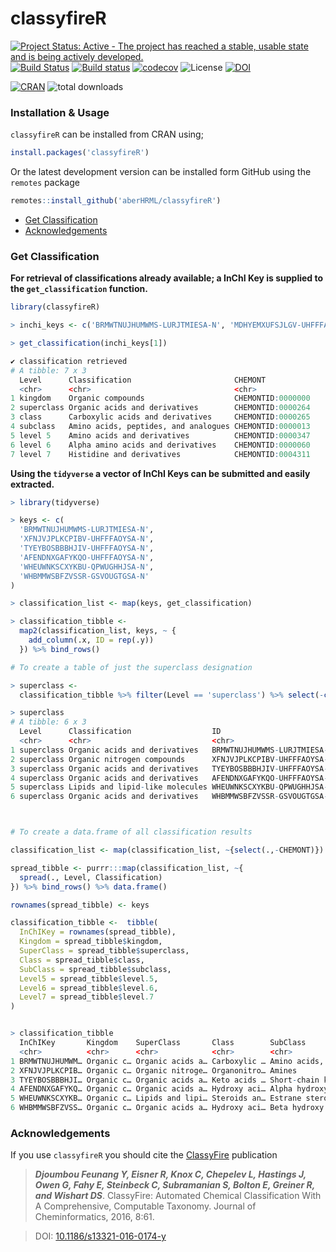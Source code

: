 # classyfireR

[![Project Status: Active - The project has reached a stable, usable state and is being actively developed.](http://www.repostatus.org/badges/latest/active.svg)](http://www.repostatus.org/#active)
[![Build Status](https://travis-ci.org/aberHRML/classyfireR.svg?branch=master)](https://travis-ci.org/aberHRML/classyfireR) [![Build status](https://ci.appveyor.com/api/projects/status/ua94fiotdmc0ssq5/branch/master?svg=true)](https://ci.appveyor.com/project/wilsontom/classyfirer/branch/master) [![codecov](https://codecov.io/gh/wilsontom/classyfireR/branch/master/graph/badge.svg)](https://codecov.io/gh/wilsontom/classyfireR) ![License](https://img.shields.io/badge/license-GNU%20GPL%20v3.0-blue.svg "GNU GPL v3.0")  [![DOI](https://zenodo.org/badge/118162964.svg)](https://zenodo.org/badge/latestdoi/118162964)

[![CRAN](https://www.r-pkg.org/badges/version/classyfireR)](https://cran.r-project.org/web/packages/classyfireR/index.html) ![total downloads](https://cranlogs.r-pkg.org/badges/grand-total/classyfireR?color=red)

### Installation & Usage
`classyfireR` can be installed from CRAN using;

```R
install.packages('classyfireR')
```

Or the latest development version can be installed form GitHub using the `remotes` package

```R
remotes::install_github('aberHRML/classyfireR')
```

* [Get Classification](get-classification)
* [Acknowledgements](#acknowledgements)

### Get Classification

__For retrieval of classifications already available; a InChI Key is supplied to the  `get_classification` function.__

```R
library(classyfireR)

> inchi_keys <- c('BRMWTNUJHUMWMS-LURJTMIESA-N', 'MDHYEMXUFSJLGV-UHFFFAOYSA-N')

> get_classification(inchi_keys[1])

✔ classification retrieved
# A tibble: 7 x 3
  Level      Classification                       CHEMONT          
  <chr>      <chr>                                <chr>            
1 kingdom    Organic compounds                    CHEMONTID:0000000
2 superclass Organic acids and derivatives        CHEMONTID:0000264
3 class      Carboxylic acids and derivatives     CHEMONTID:0000265
4 subclass   Amino acids, peptides, and analogues CHEMONTID:0000013
5 level 5    Amino acids and derivatives          CHEMONTID:0000347
6 level 6    Alpha amino acids and derivatives    CHEMONTID:0000060
7 level 7    Histidine and derivatives            CHEMONTID:0004311
```

__Using the `tidyverse` a vector of InChI Keys can be submitted and easily extracted.__

```R
> library(tidyverse)

> keys <- c(
  'BRMWTNUJHUMWMS-LURJTMIESA-N',
  'XFNJVJPLKCPIBV-UHFFFAOYSA-N',
  'TYEYBOSBBBHJIV-UHFFFAOYSA-N',
  'AFENDNXGAFYKQO-UHFFFAOYSA-N',
  'WHEUWNKSCXYKBU-QPWUGHHJSA-N',
  'WHBMMWSBFZVSSR-GSVOUGTGSA-N'
)

> classification_list <- map(keys, get_classification)

> classification_tibble <-
  map2(classification_list, keys, ~ {
    add_column(.x, ID = rep(.y))
  }) %>% bind_rows()

# To create a table of just the superclass designation

> superclass <-
  classification_tibble %>% filter(Level == 'superclass') %>% select(-c(CHEMONT))

> superclass
# A tibble: 6 x 3
  Level      Classification                  ID                         
  <chr>      <chr>                           <chr>                      
1 superclass Organic acids and derivatives   BRMWTNUJHUMWMS-LURJTMIESA-N
2 superclass Organic nitrogen compounds      XFNJVJPLKCPIBV-UHFFFAOYSA-N
3 superclass Organic acids and derivatives   TYEYBOSBBBHJIV-UHFFFAOYSA-N
4 superclass Organic acids and derivatives   AFENDNXGAFYKQO-UHFFFAOYSA-N
5 superclass Lipids and lipid-like molecules WHEUWNKSCXYKBU-QPWUGHHJSA-N
6 superclass Organic acids and derivatives   WHBMMWSBFZVSSR-GSVOUGTGSA-N



# To create a data.frame of all classification results

classification_list <- map(classification_list, ~{select(.,-CHEMONT)})

spread_tibble <- purrr:::map(classification_list, ~{
  spread(., Level, Classification)  
}) %>% bind_rows() %>% data.frame()

rownames(spread_tibble) <- keys

classification_tibble <-  tibble(
  InChIKey = rownames(spread_tibble),
  Kingdom = spread_tibble$kingdom,
  SuperClass = spread_tibble$superclass,
  Class = spread_tibble$class,
  SubClass = spread_tibble$subclass,
  Level5 = spread_tibble$level.5,
  Level6 = spread_tibble$level.6,
  Level7 = spread_tibble$level.7
)


> classification_tibble
  InChIKey       Kingdom    SuperClass       Class        SubClass         Level5      Level6        Level7     
  <chr>          <chr>      <chr>            <chr>        <chr>            <chr>       <chr>         <chr>      
1 BRMWTNUJHUMWM… Organic c… Organic acids a… Carboxylic … Amino acids, pe… Amino acid… Alpha amino … Histidine …
2 XFNJVJPLKCPIB… Organic c… Organic nitroge… Organonitro… Amines           Primary am… Monoalkylami… NA         
3 TYEYBOSBBBHJI… Organic c… Organic acids a… Keto acids … Short-chain ket… NA          NA            NA         
4 AFENDNXGAFYKQ… Organic c… Organic acids a… Hydroxy aci… Alpha hydroxy a… NA          NA            NA         
5 WHEUWNKSCXYKB… Organic c… Lipids and lipi… Steroids an… Estrane steroids Estrogens … NA            NA         
6 WHBMMWSBFZVSS… Organic c… Organic acids a… Hydroxy aci… Beta hydroxy ac… NA          NA            NA    

```


### Acknowledgements

If you use `classyfireR` you should cite the [ClassyFire](https://jcheminf.springeropen.com/articles/10.1186/s13321-016-0174-y) publication

> ___Djoumbou Feunang Y, Eisner R, Knox C, Chepelev L, Hastings J, Owen G, Fahy E, Steinbeck C, Subramanian S, Bolton E, Greiner R, and Wishart DS___. ClassyFire: Automated Chemical Classification With A Comprehensive, Computable Taxonomy. Journal of Cheminformatics, 2016, 8:61.

> DOI: [10.1186/s13321-016-0174-y](https://jcheminf.springeropen.com/articles/10.1186/s13321-016-0174-y)
